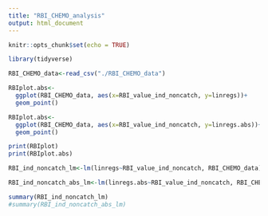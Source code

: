 ```yaml
---
title: "RBI_CHEMO_analysis"
output: html_document
---
```


```r
knitr::opts_chunk$set(echo = TRUE)
```

```r
library(tidyverse)

RBI_CHEMO_data<-read_csv("./RBI_CHEMO_data")

RBIplot.abs<- 
  ggplot(RBI_CHEMO_data, aes(x=RBI_value_ind_noncatch, y=linregs))+
  geom_point()

RBIplot.abs<- 
  ggplot(RBI_CHEMO_data, aes(x=RBI_value_ind_noncatch, y=linregs.abs))+
  geom_point()

print(RBIplot)
print(RBIplot.abs)

RBI_ind_noncatch_lm<-lm(linregs~RBI_value_ind_noncatch, RBI_CHEMO_data)

RBI_ind_noncatch_abs_lm<-lm(linregs.abs~RBI_value_ind_noncatch, RBI_CHEMO_data)

summary(RBI_ind_noncatch_lm)
#summary(RBI_ind_noncatch_abs_lm)
```

